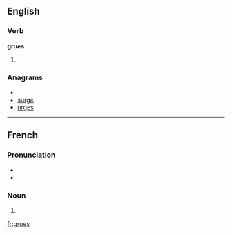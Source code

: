 ==English==

===Verb===
'''grues'''

# {{third-person singular of|[[grue]]}}

===Anagrams===
* {{alphagram|egrsu}}
* [[surge#English|surge]]
* [[urges#English|urges]]

----

==French==

===Pronunciation===
* {{audio|Fr-grue.ogg|audio}}
* {{IPA|lang=fr|/ɡry/}}

===Noun===
{{infl|fr|plural}} {{f|p}}

# {{plural of|grue|lang=French}}

[[fr:grues]]